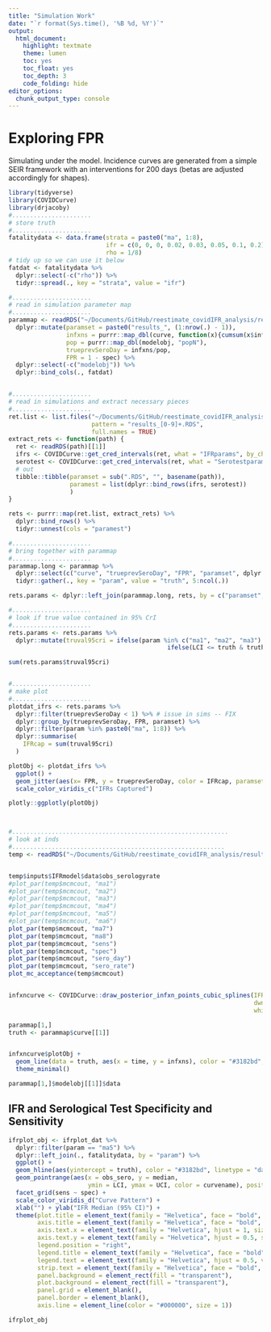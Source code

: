 ```yaml
---
title: "Simulation Work"
date: "`r format(Sys.time(), '%B %d, %Y')`"
output: 
  html_document:
    highlight: textmate
    theme: lumen
    toc: yes
    toc_float: yes
    toc_depth: 3
    code_folding: hide
editor_options: 
  chunk_output_type: console
---
```


# Exploring FPR
Simulating under the model. Incidence curves are generated from a simple SEIR framework with an interventions for 200 days (betas are adjusted accordingly for shapes).

```r
library(tidyverse)
library(COVIDCurve)
library(drjacoby)
#...................... 
# store truth
#......................
fatalitydata <- data.frame(strata = paste0("ma", 1:8),
                           ifr = c(0, 0, 0, 0.02, 0.03, 0.05, 0.1, 0.2),
                           rho = 1/8)
# tidy up so we can use it below
fatdat <- fatalitydata %>% 
  dplyr::select(-c("rho")) %>% 
  tidyr::spread(., key = "strata", value = "ifr")


```

```r
#...................... 
# read in simulation parameter map
#......................
parammap <- readRDS("~/Documents/GitHub/reestimate_covidIFR_analysis/results/_rslurm_sim_runFPRs/params.RDS") %>% 
  dplyr::mutate(paramset = paste0("results_", (1:nrow(.) - 1)),
                infxns = purrr::map_dbl(curve, function(x){cumsum(x$infxns)[150]}),
                pop = purrr::map_dbl(modelobj, "popN"),
                trueprevSeroDay = infxns/pop,
                FPR = 1 - spec) %>% 
  dplyr::select(-c("modelobj")) %>% 
  dplyr::bind_cols(., fatdat)


#...................... 
# read in simulations and extract necessary pieces
#......................
ret.list <- list.files("~/Documents/GitHub/reestimate_covidIFR_analysis/results/_rslurm_sim_runFPRs/", 
                       pattern = "results_[0-9]+.RDS", 
                       full.names = TRUE) 
extract_rets <- function(path) {
  ret <- readRDS(path)[[1]]
  ifrs <- COVIDCurve::get_cred_intervals(ret, what = "IFRparams", by_chain = F)
  serotest <- COVIDCurve::get_cred_intervals(ret, what = "Serotestparams", by_chain = F)
  # out
  tibble::tibble(paramset = sub(".RDS", "", basename(path)),
                 paramest = list(dplyr::bind_rows(ifrs, serotest))
                 )
}

rets <- purrr::map(ret.list, extract_rets) %>% 
  dplyr::bind_rows() %>% 
  tidyr::unnest(cols = "paramest")

#...................... 
# bring together with parammap
#......................
parammap.long <- parammap %>% 
  dplyr::select(c("curve", "trueprevSeroDay", "FPR", "paramset", dplyr::starts_with("ma"), "sens", "spec")) %>% 
  tidyr::gather(., key = "param", value = "truth", 5:ncol(.))

rets.params <- dplyr::left_join(parammap.long, rets, by = c("paramset", "param"))

#...................... 
# look if true value contained in 95% CrI
#......................
rets.params <- rets.params %>% 
  dplyr::mutate(truval95cri = ifelse(param %in% c("ma1", "ma2", "ma3") & LCI <= (truth + 1e-5) & truth <= UCI, 1,
                                            ifelse(LCI <= truth & truth <= UCI, 1, 0)))  # error factor for MCMC not giving it a value of zero -- fair

sum(rets.params$truval95cri)


#...................... 
# make plot
#......................
plotdat_ifrs <- rets.params %>% 
  dplyr::filter(trueprevSeroDay < 1) %>% # issue in sims -- FIX
  dplyr::group_by(trueprevSeroDay, FPR, paramset) %>% 
  dplyr::filter(param %in% paste0("ma", 1:8)) %>% 
  dplyr::summarise(
    IFRcap = sum(truval95cri)
  )

plotObj <- plotdat_ifrs %>% 
  ggplot() + 
  geom_jitter(aes(x= FPR, y = trueprevSeroDay, color = IFRcap, paramset = paramset), size = 2) + 
  scale_color_viridis_c("IFRs Captured")

plotly::ggplotly(plotObj)




```


```r
#............................................................
# look at inds
#...........................................................
temp <- readRDS("~/Documents/GitHub/reestimate_covidIFR_analysis/results/_rslurm_sim_runFPRs/results_32.RDS")[[1]]


temp$inputs$IFRmodel$data$obs_serologyrate
#plot_par(temp$mcmcout, "ma1")
#plot_par(temp$mcmcout, "ma2")
#plot_par(temp$mcmcout, "ma3")
#plot_par(temp$mcmcout, "ma4")
#plot_par(temp$mcmcout, "ma5")
#plot_par(temp$mcmcout, "ma6")
plot_par(temp$mcmcout, "ma7")
plot_par(temp$mcmcout, "ma8")
plot_par(temp$mcmcout, "sens")
plot_par(temp$mcmcout, "spec")
plot_par(temp$mcmcout, "sero_day")
plot_par(temp$mcmcout, "sero_rate")
plot_mc_acceptance(temp$mcmcout)


infxncurve <- COVIDCurve::draw_posterior_infxn_points_cubic_splines(IFRmodel_inf = temp,
                                                                    dwnsmpl = 1e3,
                                                                    whichrung = "rung1")

```
```r
parammap[1,]
truth <- parammap$curve[[1]]


infxncurve$plotObj +
  geom_line(data = truth, aes(x = time, y = infxns), color = "#3182bd", size = 1.1) + 
  theme_minimal()

parammap[1,]$modelobj[[1]]$data


```



## IFR and Serological Test Specificity and Sensitivity 

```r


ifrplot_obj <- ifrplot_dat %>% 
  dplyr::filter(param == "ma5") %>% 
  dplyr::left_join(., fatalitydata, by = "param") %>% 
  ggplot() +
  geom_hline(aes(yintercept = truth), color = "#3182bd", linetype = "dashed", size = 1.25, alpha = 0.8) +
  geom_pointrange(aes(x = obs_sero, y = median, 
                      ymin = LCI, ymax = UCI, color = curvename), position = position_dodge(width = 0.5)) + 
  facet_grid(sens ~ spec) + 
  scale_color_viridis_d("Curve Pattern") +
  xlab("") + ylab("IFR Median (95% CI)") +
  theme(plot.title = element_text(family = "Helvetica", face = "bold", hjust = 0.5, size = 14),
        axis.title = element_text(family = "Helvetica", face = "bold", hjust = 0.5, size = 12),
        axis.text.x = element_text(family = "Helvetica", hjust = 1, size = 11, angle = 45),
        axis.text.y = element_text(family = "Helvetica", hjust = 0.5, size = 11),
        legend.position = "right",
        legend.title = element_text(family = "Helvetica", face = "bold", vjust = 0.85, size = 12),
        legend.text = element_text(family = "Helvetica", hjust = 0.5, vjust = 0.5, size = 10),
        strip.text = element_text(family = "Helvetica", face = "bold", vjust = 0.85, size = 12),
        panel.background = element_rect(fill = "transparent"),
        plot.background = element_rect(fill = "transparent"),
        panel.grid = element_blank(),
        panel.border = element_blank(),
        axis.line = element_line(color = "#000000", size = 1))


```
```r
ifrplot_obj
```


<!-- ## IFR and Serological Test Specificity and Sensitivity  -->

<!-- ```{r} -->
<!-- dwnsmpl <- 1e2 -->

<!-- #......................  -->
<!-- # process IFR results -->
<!-- #...................... -->
<!-- inf_infxnplot_dat <- retmap %>%  -->
<!--   dplyr::select(c("curvename", "sens", "spec", "IncidenceCurve", "obs_sero")) %>%  -->
<!--   dplyr::mutate( -->
<!--     obsprev = factor(obs_sero, levels = sort(unique(retmap$obs_sero)),  -->
<!--                      labels = paste0("Prev: ", round(sort(unique(retmap$obs_sero)), 2))), -->
<!--     spec = factor(spec, levels = c(0.85, 0.90, 0.95),  -->
<!--                   labels = c("Spec: 0.85", "spec: 0.90", "spec: 0.95")), -->
<!--     sens = factor(sens, levels = c(0.85, 0.90, 0.95),  -->
<!--                   labels = c("Sens: 0.85", "sens: 0.90", "sens: 0.95")), -->
<!--     sensspec = paste0(sens, "; ", spec), -->
<!--     IncidenceCurve = purrr::map(IncidenceCurve, "plotdata"), -->
<!--     IncidenceCurve = purrr::map(IncidenceCurve, function(x){x[sample(1:nrow(x), size = dwnsmpl), c("time", "infxns", "sim")]}) -->
<!--     ) %>%  -->
<!--   tidyr::unnest(cols = IncidenceCurve) -->

<!-- inf_infxnplot_dat <- retmap %>%  -->
<!--   dplyr::select(c("curvename", "sens", "spec", "curve", "obs_sero")) %>%  -->
<!--   dplyr::mutate( -->
<!--     obsprev = factor(obs_sero, levels = sort(unique(retmap$obs_sero)),  -->
<!--                      labels = paste0("Prev: ", round(sort(unique(retmap$obs_sero)), 2))), -->
<!--     spec = factor(spec, levels = c(0.85, 0.90, 0.95),  -->
<!--                   labels = c("Spec: 0.85", "spec: 0.90", "spec: 0.95")), -->
<!--     sens = factor(sens, levels = c(0.85, 0.90, 0.95),  -->
<!--                   labels = c("Sens: 0.85", "sens: 0.90", "sens: 0.95")), -->
<!--     sensspec = paste0(sens, "; ", spec)) %>%  -->
<!--   tidyr::unnest(cols = curve) -->



<!-- infxnplot_obj <- ggplot() + -->
<!--   geom_line(data = inf_infxnplot_dat, aes(x = time, y = infxns, color = sensspec), size = 0.25, alpha = 0.5) + -->
<!--   geom_line(data = true_infxnplot_dat, aes(x = time, y = infxns), color = "#3182bd", size = 1.1, alpha = 0.9) + -->
<!--   scale_color_viridis_d() + -->
<!--   facet_grid(curvename ~ obsprev) +  -->
<!--   xlab("Time") + ylab("Num. Infxns") + -->
<!--   theme(plot.title = element_text(family = "Helvetica", face = "bold", hjust = 0.5, size = 14), -->
<!--         axis.title = element_text(family = "Helvetica", face = "bold", hjust = 0.5, size = 12), -->
<!--         axis.text.x = element_text(family = "Helvetica", hjust = 1, size = 11, angle = 45), -->
<!--         axis.text.y = element_text(family = "Helvetica", hjust = 0.5, size = 11), -->
<!--         strip.text = element_text(family = "Helvetica", face = "bold", vjust = 0.85, size = 12), -->
<!--         panel.background = element_rect(fill = "transparent"), -->
<!--         plot.background = element_rect(fill = "transparent"), -->
<!--         panel.grid = element_blank(), -->
<!--         panel.border = element_blank(), -->
<!--         axis.line = element_line(color = "#000000", size = 1.1), -->
<!--         legend.position = "none") -->

<!-- ``` -->
<!-- ```{r, results = 'asis', fig.width=10, fig.height=8} -->
<!-- infxnplot_obj -->
<!-- ``` -->


























<!-- ```{r} -->
<!-- sessionInfo() -->
<!-- ``` -->
